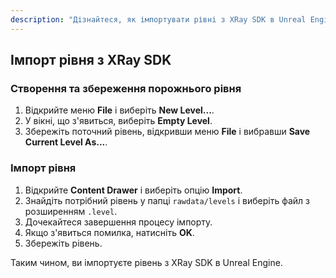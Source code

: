 ```yaml
---
description: "Дізнайтеся, як імпортувати рівні з XRay SDK в Unreal Engine 5. Детальна інструкція зі створення та збереження порожнього рівня, а також покроковий процес імпорту."
---
```


## Імпорт рівня з XRay SDK

### Створення та збереження порожнього рівня

1. Відкрийте меню **File** і виберіть **New Level...**.
2. У вікні, що з'явиться, виберіть **Empty Level**.
3. Збережіть поточний рівень, відкривши меню **File** і вибравши **Save Current Level As...**.

### Імпорт рівня

1. Відкрийте **Content Drawer** і виберіть опцію **Import**.
2. Знайдіть потрібний рівень у папці `rawdata/levels` і виберіть файл з розширенням `.level`.
3. Дочекайтеся завершення процесу імпорту.
4. Якщо з'явиться помилка, натисніть **OK**.
5. Збережіть рівень.

Таким чином, ви імпортуєте рівень з XRay SDK в Unreal Engine.
